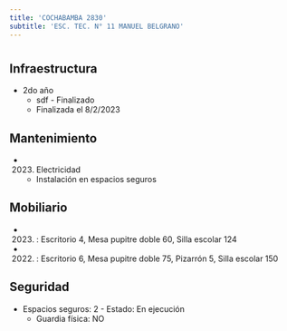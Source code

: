 ```yaml
---
title: 'COCHABAMBA 2830'
subtitle: 'ESC. TEC. N° 11 MANUEL BELGRANO'
---
```


#
## Infraestructura

* 2do año 
    + sdf - Finalizado 
    + Finalizada el 8/2/2023 






## Mantenimiento

*  (2023) Electricidad 
    + Instalación en espacios seguros





## Mobiliario

*  (2023) : Escritorio 4, Mesa pupitre doble 60, Silla escolar 124 

*  (2022) : Escritorio 6, Mesa pupitre doble 75, Pizarrón 5, Silla escolar 150 





## Seguridad

*  Espacios seguros: 2 - Estado: En ejecución 
    + Guardia física: NO



